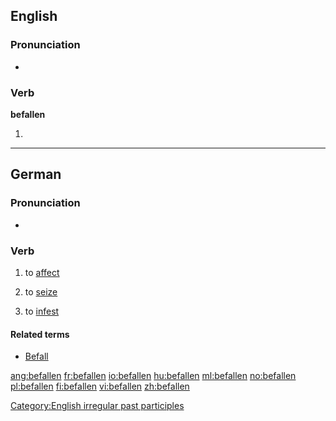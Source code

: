==English==

===Pronunciation===
* {{IPA|/bɪˈfɑlən/}}

===Verb===
'''befallen'''

# {{past participle of|[[befall]]}}

<!--this belongs on the page for "befall"

====Translations====
* Dutch: [[ge]]-->

[[Category:English irregular past participles]]

----

==German==

===Pronunciation===
* {{IPA|/bəˈfaln̩/|/bəˈfalən/|lang=de}}

===Verb===
{{de-verb}}

# {{context|of a disease|lang=de}} to [[affect]]
# {{context|of fear, desire, etc.|lang=de}} to [[seize]]
# to [[infest]]

====Related terms====
* [[Befall]]

[[ang:befallen]]
[[fr:befallen]]
[[io:befallen]]
[[hu:befallen]]
[[ml:befallen]]
[[no:befallen]]
[[pl:befallen]]
[[fi:befallen]]
[[vi:befallen]]
[[zh:befallen]]